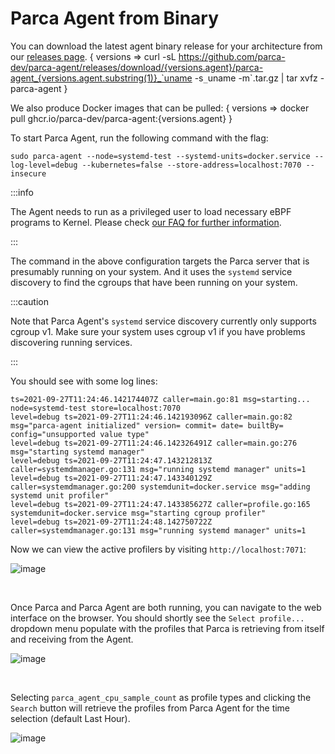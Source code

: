 # Parca Agent from Binary


You can download the latest agent binary release for your architecture from our [releases page](https://github.com/parca-dev/parca-agent/releases).
<WithVersions language="bash">
  { versions =>
    <CodeBlock className="language-bash">
      curl -sL https://github.com/parca-dev/parca-agent/releases/download/{versions.agent}/parca-agent_{versions.agent.substring(1)}_`uname -s`_`uname -m`.tar.gz | tar xvfz - parca-agent
    </CodeBlock>
  }
</WithVersions>

We also produce Docker images that can be pulled:
<WithVersions language="bash">
  { versions =>
    <CodeBlock className="language-bash">
      docker pull ghcr.io/parca-dev/parca-agent:{versions.agent}
    </CodeBlock>
  }
</WithVersions>

To start Parca Agent, run the following command with the flag:
```shell
sudo parca-agent --node=systemd-test --systemd-units=docker.service --log-level=debug --kubernetes=false --store-address=localhost:7070 --insecure
```

:::info

The Agent needs to run as a privileged user to load necessary eBPF programs to Kernel. Please check [our FAQ for further information](/docs/faq#since-parca-agent-has-to-run-as-root-for-ebpf-what-are-the-security-considerations).

:::

The command in the above configuration targets the Parca server that is presumably running on your system. And it uses the `systemd` service discovery to find the cgroups that have been running on your system.

:::caution

Note that Parca Agent's `systemd` service discovery currently only supports cgroup v1. Make sure your system uses cgroup v1 if you have problems discovering running services.

:::

You should see with some log lines:
```shell
ts=2021-09-27T11:24:46.142174407Z caller=main.go:81 msg=starting... node=systemd-test store=localhost:7070
level=debug ts=2021-09-27T11:24:46.142193096Z caller=main.go:82 msg="parca-agent initialized" version= commit= date= builtBy= config="unsupported value type"
level=debug ts=2021-09-27T11:24:46.142326491Z caller=main.go:276 msg="starting systemd manager"
level=debug ts=2021-09-27T11:24:47.143212813Z caller=systemdmanager.go:131 msg="running systemd manager" units=1
level=debug ts=2021-09-27T11:24:47.143340129Z caller=systemdmanager.go:200 systemdunit=docker.service msg="adding systemd unit profiler"
level=debug ts=2021-09-27T11:24:47.143385627Z caller=profile.go:165 systemdunit=docker.service msg="starting cgroup profiler"
level=debug ts=2021-09-27T11:24:48.142750722Z caller=systemdmanager.go:131 msg="running systemd manager" units=1
```

Now we can view the active profilers by visiting `http://localhost:7071`:
<BrowserWindow>

![image](../static/img/tutorial/systemd_active_profilers.png)

</BrowserWindow>

<br/>

Once Parca and Parca Agent are both running, you can navigate to the web interface on the browser.
You should shortly see the `Select profile...` dropdown menu populate with the profiles that Parca is retrieving from itself and receiving from the Agent.

<BrowserWindow>

![image](../static/img/tutorial/cpu_sample_count.png)

</BrowserWindow>

<br/>

Selecting `parca_agent_cpu_sample_count` as profile types and clicking the `Search` button will retrieve the profiles from Parca Agent for the time selection (default Last Hour).

<BrowserWindow>

![image](../static/img/tutorial/cpu_sample_count_select.png)

</BrowserWindow>
